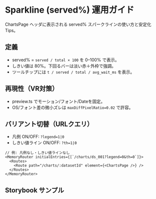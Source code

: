 
<Meta title="Pages/Charts/Sparkline Guide" />

# Sparkline (served%) 運用ガイド

<Subtitle>ChartsPage ヘッダに表示される served% スパークラインの使い方と安定化Tips。</Subtitle>

## 定義

- served% = `served / total × 100` を 0–100% で表示。
- しきい値は 80%。下回るバーは淡い赤＋外枠で強調。
- ツールチップには `t / served / total / avg_wait_ms` を表示。

## 再現性（VR対策）

- preview.ts でモーション/フォント/Dateを固定。
- OS/フォント差の微小ズレは `maxDiffPixelRatio=0.02` で許容。

## バリアント切替（URLクエリ）

- 凡例 ON/OFF: `?legend=1|0`
- しきい値ライン ON/OFF: `?th=1|0`

```tsx
// 例: 凡例なし・しきい値ラインなし
<MemoryRouter initialEntries={[`/charts/ds_001?legend=0&th=0`]}>
  <Routes>
    <Route path="/charts/:datasetId" element={<ChartsPage />} />
  </Routes>
</MemoryRouter>
```

## Storybook サンプル

<Canvas>
  <Story id="pages-chartspage--sparkline-threshold-emphasis" />
</Canvas>

<Canvas>
  <Story id="pages-chartspage--sparkline-no-legend" />
</Canvas>

